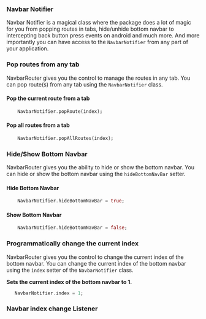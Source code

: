 ### Navbar Notifier

Navbar Notifier is a magical class where the package does a lot of magic for you from popping routes in tabs, hide/unhide bottom navbar to intercepting back button press events on android and much more. And more importantly you can have access to the `NavbarNotifier` from any part of your application.

### Pop routes from any tab

NavbarRouter gives you the control to manage the routes in any tab. You can pop route(s) from any tab using the `NavbarNotifier` class.

#### Pop the current route from a tab

```dart
    NavbarNotifier.popRoute(index);
```

#### Pop all routes from a tab
```dart
    NavbarNotifier.popAllRoutes(index);
```

### Hide/Show Bottom Navbar

NavbarRouter gives you the ability to hide or show the bottom navbar. You can hide or show the bottom navbar using the `hideBottomNavBar` setter.

#### Hide Bottom Navbar
```dart
    NavbarNotifier.hideBottomNavBar = true;
```

#### Show Bottom Navbar
```dart
    NavbarNotifier.hideBottomNavBar = false;
```

### Programmatically change the current index

NavbarRouter gives you the control to change the current index of the bottom navbar. You can change the current index of the bottom navbar using the `index` setter of the `NavbarNotifier` class.

**Sets the current index of the bottom navbar to 1.**

```dart
   NavbarNotifier.index = 1;
```

### Navbar index change Listener







